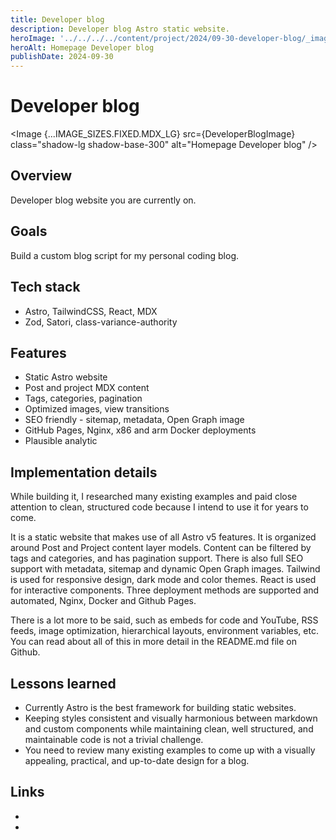```yaml
---
title: Developer blog
description: Developer blog Astro static website. 
heroImage: '../../../../content/project/2024/09-30-developer-blog/_images/developer-blog.png'
heroAlt: Homepage Developer blog
publishDate: 2024-09-30
---
```



# Developer blog

<Image {...IMAGE_SIZES.FIXED.MDX_LG} src={DeveloperBlogImage} class="shadow-lg shadow-base-300" alt="Homepage Developer blog" />

## Overview

Developer blog website you are currently on.

## Goals

Build a custom blog script for my personal coding blog.

## Tech stack

- Astro, TailwindCSS, React, MDX
- Zod, Satori, class-variance-authority

## Features

- Static Astro website
- Post and project MDX content
- Tags, categories, pagination
- Optimized images, view transitions
- SEO friendly - sitemap, metadata, Open Graph image
- GitHub Pages, Nginx, x86 and arm Docker deployments
- Plausible analytic

## Implementation details

While building it, I researched many existing examples and paid close attention to clean, structured code because I intend to use it for years to come.

It is a static website that makes use of all Astro v5 features. It is organized around Post and Project content layer models. Content can be filtered by tags and categories, and has pagination support. There is also full SEO support with metadata, sitemap and dynamic Open Graph images. Tailwind is used for responsive design, dark mode and color themes. React is used for interactive components. Three deployment methods are supported and automated, Nginx, Docker and Github Pages.

There is a lot more to be said, such as embeds for code and YouTube, RSS feeds, image optimization, hierarchical layouts, environment variables, etc. You can read about all of this in more detail in the <Link href="https://github.com/nemanjam/nemanjam.github.io/tree/main#implementation-details" variant="markdown" target="_blank" title="README.md file">README.md</Link> file on Github.

## Lessons learned 

- Currently Astro is the best framework for building static websites.
- Keeping styles consistent and visually harmonious between markdown and custom components while maintaining clean, well structured, and maintainable code is not a trivial challenge.
- You need to review many existing examples to come up with a visually appealing, practical, and up-to-date design for a blog.

## Links

- <LinkWithLabel label="Demo" href="https://nemanjamitic.com" title="Developer blog demo" />
- <LinkWithLabel label="Repository" href="https://github.com/nemanjam/nemanjam.github.io" title="Developer blog repository" />



